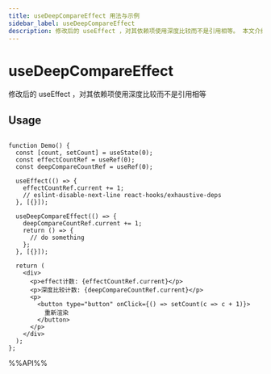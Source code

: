 ```yaml
---
title: useDeepCompareEffect 用法与示例
sidebar_label: useDeepCompareEffect
description: 修改后的 useEffect ，对其依赖项使用深度比较而不是引用相等。 本文介绍其用法、最佳实践与代码示例。
---
```

# useDeepCompareEffect

修改后的 useEffect ，对其依赖项使用深度比较而不是引用相等

## Usage

```tsx live

function Demo() {
  const [count, setCount] = useState(0);
  const effectCountRef = useRef(0);
  const deepCompareCountRef = useRef(0);

  useEffect(() => {
    effectCountRef.current += 1;
    // eslint-disable-next-line react-hooks/exhaustive-deps
  }, [{}]);

  useDeepCompareEffect(() => {
    deepCompareCountRef.current += 1;
    return () => {
      // do something
    };
  }, [{}]);

  return (
    <div>
      <p>effect计数: {effectCountRef.current}</p>
      <p>深度比较计数: {deepCompareCountRef.current}</p>
      <p>
        <button type="button" onClick={() => setCount(c => c + 1)}>
          重新渲染
        </button>
      </p>
    </div>
  );
};

```

%%API%%